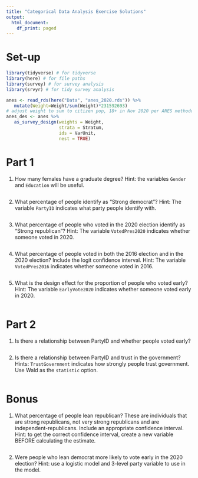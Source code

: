 ```yaml
---
title: "Categorical Data Analysis Exercise Solutions"
output:
  html_document:
    df_print: paged
---
```


# Set-up
```r
library(tidyverse) # for tidyverse
library(here) # for file paths
library(survey) # for survey analysis
library(srvyr) # for tidy survey analysis

anes <- read_rds(here("Data", "anes_2020.rds")) %>%
   mutate(Weight=Weight/sum(Weight)*231592693) 
# adjust weight to sum to citizen pop, 18+ in Nov 2020 per ANES methodology documentation
anes_des <- anes %>%
   as_survey_design(weights = Weight,
                    strata = Stratum,
                    ids = VarUnit,
                    nest = TRUE)
```

# Part 1

1. How many females have a graduate degree? Hint: the variables `Gender` and `Education` will be useful.

```r


```


2. What percentage of people identify as "Strong democrat"? Hint: The variable `PartyID` indicates what party people identify with.

```r

```



3. What percentage of people who voted in the 2020 election identify as "Strong republican"? Hint: The variable `VotedPres2020` indicates whether someone voted in 2020.

```r

```

4. What percentage of people voted in both the 2016 election and in the 2020 election?  Include the logit confidence interval. Hint: The variable `VotedPres2016` indicates whether someone voted in 2016.

```r

```

5. What is the design effect for the proportion of people who voted early? Hint: The variable `EarlyVote2020` indicates whether someone voted early in 2020.

```r

```

# Part 2

1. Is there a relationship between PartyID and whether people voted early?

```r

```


2. Is there a relationship between PartyID and trust in the government? Hints: `TrustGovernment` indicates how strongly people trust government. Use Wald as the `statistic` option.

```r

```


# Bonus

1. What percentage of people lean republican? These are individuals that are strong republicans, not very strong republicans and are independent-republicans. Include an appropriate confidence interval. Hint: to get the correct confidence interval, create a new variable BEFORE calculating the estimate.

```r

```

2. Were people who lean democrat more likely to vote early in the 2020 election? Hint: use a logistic model and 3-level party variable to use in the model.

```r

```
